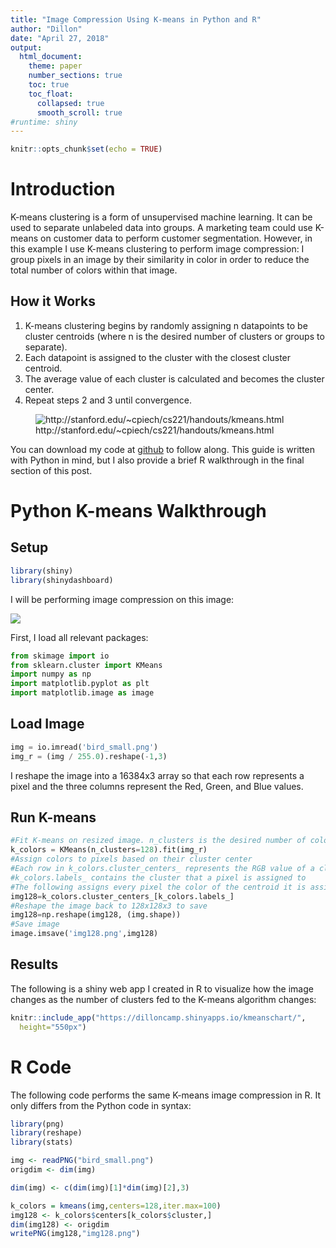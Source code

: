 ```yaml
---
title: "Image Compression Using K-means in Python and R"
author: "Dillon"
date: "April 27, 2018"
output: 
  html_document:
    theme: paper
    number_sections: true
    toc: true
    toc_float:
      collapsed: true
      smooth_scroll: true
#runtime: shiny
---
```


```r
knitr::opts_chunk$set(echo = TRUE)
```

# Introduction

K-means clustering is a form of unsupervised machine learning. It can be used to separate unlabeled data into groups. A marketing team could use K-means on customer data to perform customer segmentation. However, in this example I use K-means clustering to perform image compression: I group pixels in an image by their similarity in color in order to reduce the total number of colors within that image.

## How it Works

1. K-means clustering begins by randomly assigning n datapoints to be cluster centroids (where n is the desired number of clusters or groups to separate). 
2. Each datapoint is assigned to the cluster with the closest cluster centroid. 
3. The average value of each cluster is calculated and becomes the cluster center.
4. Repeat steps 2 and 3 until convergence.

![http://stanford.edu/~cpiech/cs221/handouts/kmeans.html](kmeansViz.png)

You can download my code at [github](https://github.com/dilloncamp/Kmeans) to follow along. This guide is written with Python in mind, but I also provide a brief R walkthrough in the final section of this post.

# Python K-means Walkthrough

## Setup

```r
library(shiny)
library(shinydashboard)
```





I will be performing image compression on this image:
  
![](bird_small.png)

First, I load all relevant packages:
  
```python
from skimage import io
from sklearn.cluster import KMeans
import numpy as np
import matplotlib.pyplot as plt
import matplotlib.image as image
```

## Load Image

```python
img = io.imread('bird_small.png')
img_r = (img / 255.0).reshape(-1,3)
```

I reshape the image into a 16384x3 array so that each row represents a pixel and the three columns represent the Red, Green, and Blue values.

## Run K-means

```python
#Fit K-means on resized image. n_clusters is the desired number of colors 
k_colors = KMeans(n_clusters=128).fit(img_r)
#Assign colors to pixels based on their cluster center
#Each row in k_colors.cluster_centers_ represents the RGB value of a cluster centroid
#k_colors.labels_ contains the cluster that a pixel is assigned to
#The following assigns every pixel the color of the centroid it is assigned to
img128=k_colors.cluster_centers_[k_colors.labels_]
#Reshape the image back to 128x128x3 to save
img128=np.reshape(img128, (img.shape))
#Save image
image.imsave('img128.png',img128)
```

## Results

The following is a shiny web app I created in R to visualize how the image changes as the number of clusters fed to the K-means algorithm changes:
  
```r
knitr::include_app("https://dilloncamp.shinyapps.io/kmeanschart/", 
  height="550px")
```

# R Code

The following code performs the same K-means image compression in R. It only differs from the Python code in syntax:
  
```r
library(png)
library(reshape)
library(stats)

img <- readPNG("bird_small.png")
origdim <- dim(img)

dim(img) <- c(dim(img)[1]*dim(img)[2],3)

k_colors = kmeans(img,centers=128,iter.max=100)
img128 <- k_colors$centers[k_colors$cluster,]
dim(img128) <- origdim
writePNG(img128,"img128.png")
```


